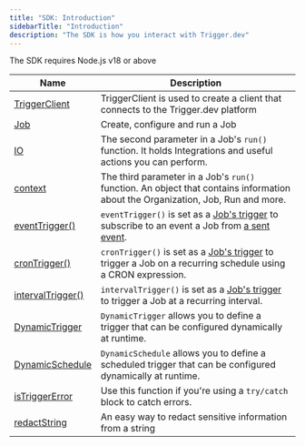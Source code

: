 ```yaml
---
title: "SDK: Introduction"
sidebarTitle: "Introduction"
description: "The SDK is how you interact with Trigger.dev"
---
```


<Note>The SDK requires Node.js v18 or above</Note>

| Name                                      | Description                                                                                                                                              |
| ----------------------------------------- | -------------------------------------------------------------------------------------------------------------------------------------------------------- |
| [TriggerClient](/sdk/triggerclient)       | TriggerClient is used to create a client that connects to the Trigger.dev platform                                                                       |
| [Job](/sdk/job)                           | Create, configure and run a Job                                                                                                                          |
| [IO](/sdk/io)                             | The second parameter in a Job's `run()` function. It holds Integrations and useful actions you can perform.                                              |
| [context](/sdk/context)                   | The third parameter in a Job's `run()` function. An object that contains information about the Organization, Job, Run and more.                          |
| [eventTrigger()](/sdk/eventtrigger)       | `eventTrigger()` is set as a [Job's trigger](/sdk/job) to subscribe to an event a Job from [a sent event](/sdk/triggerclient/instancemethods/sendevent). |
| [cronTrigger()](/sdk/crontrigger)         | `cronTrigger()` is set as a [Job's trigger](/sdk/job) to trigger a Job on a recurring schedule using a CRON expression.                                  |
| [intervalTrigger()](/sdk/intervaltrigger) | `intervalTrigger()` is set as a [Job's trigger](/sdk/job) to trigger a Job at a recurring interval.                                                      |
| [DynamicTrigger](/sdk/dynamictrigger)     | `DynamicTrigger` allows you to define a trigger that can be configured dynamically at runtime.                                                           |
| [DynamicSchedule](/sdk/dynamicschedule)   | `DynamicSchedule` allows you to define a scheduled trigger that can be configured dynamically at runtime.                                                |
| [isTriggerError](/sdk/istriggererror)     | Use this function if you're using a `try/catch` block to catch errors.                                                                                   |
| [redactString](/sdk/redactstring)         | An easy way to redact sensitive information from a string                                                                                                |
